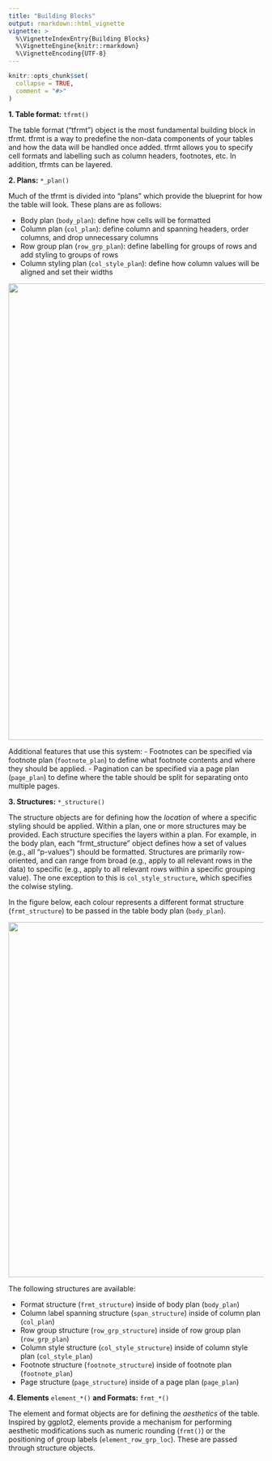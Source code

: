 ```yaml
---
title: "Building Blocks"
output: rmarkdown::html_vignette
vignette: >
  %\VignetteIndexEntry{Building Blocks}
  %\VignetteEngine{knitr::rmarkdown}
  %\VignetteEncoding{UTF-8}
---
```


```r
knitr::opts_chunk$set(
  collapse = TRUE,
  comment = "#>"
)
```

**1. Table format:** `tfrmt()`

The table format ("tfrmt") object is the most fundamental building block in tfrmt. tfrmt is a way to predefine the non-data components of your tables and how the data will be handled once added. tfrmt allows you to specify cell formats and labelling such as column headers, footnotes, etc. In addition, tfrmts can be layered. 

**2. Plans:** `*_plan()`

Much of the tfrmt is divided into "plans" which provide the blueprint for how the table will look. These plans are as follows:

- Body plan (`body_plan`): define how cells will be formatted
- Column plan (`col_plan`): define column and spanning headers, order columns, and drop unnecessary columns
- Row group plan (`row_grp_plan`): define labelling for groups of rows and add styling to groups of rows
- Column styling plan (`col_style_plan`): define how column values will be aligned and set their widths
 
<p align="center"><img src="../man/figures/table_plans.png" width="900px"></p>

Additional features that use this system: 
- Footnotes can be specified via footnote plan (`footnote_plan`) to define what footnote contents and where they should be applied. 
- Pagination can be specified via a page plan (`page_plan`) to define where the table should be split for separating onto multiple pages. 

**3. Structures:** `*_structure()`

The structure objects are for defining how the *location* of where a specific styling should be applied. Within a plan, one or more structures may be provided. Each structure specifies the layers within a plan. For example, in the body plan, each "frmt_structure" object defines how a set of values (e.g., all "p-values") should be formatted. Structures are primarily row-oriented, and can range from broad (e.g., apply to all relevant rows in the data) to specific (e.g., apply to all relevant rows within a specific grouping value). The one exception to this is `col_style_structure`, which specifies the colwise styling. 

In the figure below, each colour represents a different format structure (`frmt_structure`) to be passed in the table body plan (`body_plan`).

<p align="center"><img src="../man/figures/structure_objects.png" width="700px"></p>

The following structures are available:

- Format structure (`frmt_structure`) inside of body plan (`body_plan`)
- Column label spanning structure (`span_structure`) inside of column plan (`col_plan`)
- Row group structure (`row_grp_structure`) inside of row group plan (`row_grp_plan`)
- Column style structure (`col_style_structure`) inside of column style plan (`col_style_plan`)
- Footnote structure (`footnote_structure`) inside of footnote plan (`footnote_plan`)
- Page structure (`page_structure`) inside of a page plan (`page_plan`)


**4. Elements** `element_*()` **and Formats:** `frmt_*()`

The element and format objects are for defining the *aesthetics* of the table. Inspired by ggplot2, elements provide a mechanism for performing aesthetic modifications such as numeric rounding (`frmt()`) or the positioning of group labels (`element_row_grp_loc`). These are passed through structure objects. 

